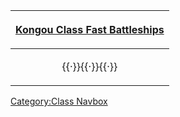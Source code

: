 {| class="mw-collapsible mw-collapsed wikitable" align=center
! [[:Category:Kongou Class|Kongou Class Fast Battleships]]
|-
| align=center | {{ShipLink|Kongou}}{{·}}{{ShipLink|Hiei}}{{·}}{{ShipLink|Haruna}}{{·}}{{ShipLink|Kirishima}}
|}<noinclude>[[Category:Class Navbox]]</noinclude>